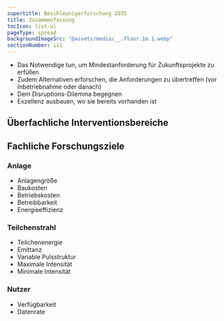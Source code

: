 ```yaml
---
supertitle: Beschleunigerforschung 2035
title: Zusammenfassung
tocIcon: list-ul
pageType: spread
backgroundImageSrc: "@assets/media/__.floor.1m.1.webp"
sectionNumber: iii
---
```





<div class="spread--left spread-area--intro">

</div>



<div class="spread--left spread-area--c-3">

- Das Notwendige tun, um Mindestanforderung für Zukunftsprojekte zu erfüllen
- Zudem Alternativen erforschen, die Anforderungen zu übertreffen (vor Inbetriebnahme oder danach)
- Dem Disruptions-Dilemma begegnen
- Exzellenz ausbauen, wo sie bereits vorhanden ist

</div>

<div class="spread--right spread-area--c-1-2">

## Überfachliche Interventionsbereiche

<strategy-summary path="/de/main-matter/interventionsbereiche/zusammenarbeit/" number="1"/>

<strategy-summary path="/de/main-matter/interventionsbereiche/fachlichkeit/" number="2"/>

<strategy-summary path="/de/main-matter/interventionsbereiche/ausbildung/" number="3"/>

<strategy-summary path="/de/main-matter/interventionsbereiche/industrie/" number="4"/>

<strategy-summary path="/de/main-matter/interventionsbereiche/partizipation/" number="5"/>


</div>

<div class="spread--right spread-area--c-3">

## Fachliche Forschungsziele

### Anlage

- Anlagengröße
- Baukosten
- Betriebskosten
- Betreibbarkeit
- Energieeffizienz

### Teilchenstrahl

- Teilchenenergie
- Emittanz
- Variable Pulsstruktur
- Maximale Intensität
- Minimale Intensität

### Nutzer

- Verfügbarkeit
- Datenrate
</div>